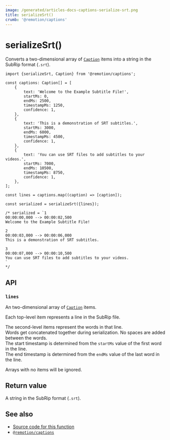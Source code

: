 ```yaml
---
image: /generated/articles-docs-captions-serialize-srt.png
title: serializeSrt()
crumb: '@remotion/captions'
---
```


# serializeSrt()<AvailableFrom v="4.0.216"/>

Converts a two-dimensional array of [`Caption`](/docs/captions/caption) items into a string in the SubRip format (`.srt`).

```tsx twoslash title="Example usage"
import {serializeSrt, Caption} from '@remotion/captions';

const captions: Caption[] = [
	{
		text: 'Welcome to the Example Subtitle File!',
		startMs: 0,
		endMs: 2500,
		timestampMs: 1250,
		confidence: 1,
	},
	{
		text: 'This is a demonstration of SRT subtitles.',
		startMs: 3000,
		endMs: 6000,
		timestampMs: 4500,
		confidence: 1,
	},
	{
		text: 'You can use SRT files to add subtitles to your videos.',
		startMs: 7000,
		endMs: 10500,
		timestampMs: 8750,
		confidence: 1,
	},
];

const lines = captions.map((caption) => [caption]);

const serialized = serializeSrt({lines});

/* serialized = `1
00:00:00,000 --> 00:00:02,500
Welcome to the Example Subtitle File!

2
00:00:03,000 --> 00:00:06,000
This is a demonstration of SRT subtitles.

3
00:00:07,000 --> 00:00:10,500
You can use SRT files to add subtitles to your videos.
`
*/
```

## API

### `lines`

An two-dimensional array of [`Caption`](/docs/captions/caption) items.

Each top-level item represents a line in the SubRip file.

The second-level items represent the words in that line.  
Words get concatenated together during serialization. No spaces are added between the words.  
The start timestamp is determined from the `startMs` value of the first word in the line.  
The end timestamp is determined from the `endMs` value of the last word in the line.

Arrays with no items will be ignored.

## Return value

A string in the SubRip format (`.srt`).

## See also

- [Source code for this function](https://github.com/remotion-dev/remotion/blob/main/packages/captions/src/serialize-srt.ts)
- [`@remotion/captions`](/docs/captions)
